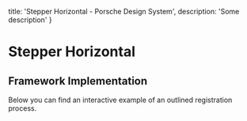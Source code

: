 
  title: 'Stepper Horizontal - Porsche Design System',
  description: 'Some description'
}

# Stepper Horizontal <ComponentStatus tagName="p-stepper-horizontal"></ComponentStatus>

<TableOfContents headings={[]} />

## Framework Implementation

Below you can find an interactive example of an outlined registration process.

<ComponentExample codeSample={stepperHorizontalExample} />

